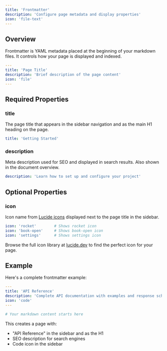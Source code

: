 ```yaml
---
title: 'Frontmatter'
description: 'Configure page metadata and display properties'
icon: 'file-text'
---
```


## Overview

Frontmatter is YAML metadata placed at the beginning of your markdown files. It controls how your page is displayed and indexed.

```yaml
---
title: 'Page Title'
description: 'Brief description of the page content'
icon: 'file'
---
```

## Required Properties

### title

The page title that appears in the sidebar navigation and as the main H1 heading on the page.

```yaml
title: 'Getting Started'
```

### description

Meta description used for SEO and displayed in search results. Also shown in the document overview.

```yaml
description: 'Learn how to set up and configure your project'
```

## Optional Properties

### icon

Icon name from [Lucide icons](https://lucide.dev) displayed next to the page title in the sidebar.

```yaml
icon: 'rocket'        # Shows rocket icon
icon: 'book-open'     # Shows book-open icon
icon: 'settings'      # Shows settings icon
```

<Tip>

Browse the full icon library at [lucide.dev](https://lucide.dev) to find the perfect icon for your page.

</Tip>

## Example

Here's a complete frontmatter example:

```yaml
---
title: 'API Reference'
description: 'Complete API documentation with examples and response schemas'
icon: 'code'
---

# Your markdown content starts here
```

This creates a page with:
- "API Reference" in the sidebar and as the H1
- SEO description for search engines
- Code icon in the sidebar